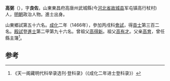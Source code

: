 '''高弼'''（{{bd|1435年||？}}），字'''良佐'''，山東東昌府高唐州武城縣(今[[河北省|河北省]][[故城县|故城县]]军屯镇高行杖村)人，[[明朝|明朝]]政治人物。進士出身。

山東鄉試第五十六名。[[成化|成化]]二年（1466年），參加丙戌科[[會試|會試]]，得[[貢士|貢士]]第三百二名。[[殿試|殿試]]登[[進士|進士]]第二甲第九十六名。曾祖父[[高得新|高得新]]。祖父[[高有才|高有才]]。父亲[[高育|高育]]，曾任縣主簿<ref>《天一阁藏明代科举录选刊·登科录》（《成化二年进士登科录》）</ref>。

==参考==
{{reflist}}
{{明朝人物小作品}}
{{成化二年丙戌科殿試金榜}}
